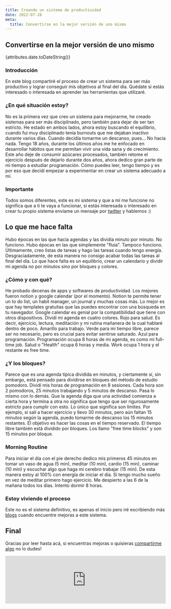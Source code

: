 ```yaml
---
title: Creando un sistema de productividad
date: 2022-07-28
meta:
  title: Convertirse en la mejor versión de uno mismo
---
```


## Convertirse en la mejor versión de uno mismo

{attributes.date.toDateString()}

### Introducción

En este blog compartiré el proceso de crear un sistema para ser más productivo y lograr conseguir mis objetivos al final del día. Quédate si estás interesado o interesada en aprender las herramientas que utilizaré.

### ¿En qué situación estoy?

No es la primera vez que creo un sistema para mejorarme, he creado sistemas para ser más disciplinado, pero también para dejar de ser tan estricto. He estado en ambos lados, ahora estoy buscando el equilibrio, cuando fui muy disciplinado tenía burnouts que me dejaban inactivo durante varios días. Cuando decidía tomarme un descanso, pues... No hacía nada. Tengo 18 años, durante los últimos años me he enfocado en desarrollar hábitos que me permitan vivir una vida sana y de crecimiento. Este año deje de consumir azúcares procesados, también retome el ejercicio después de dejarlo durante dos años, ahora dedico gran parte de mi tiempo a estudiar programación. Cómo puedes leer, tengo tiempo y es por eso que decidí empezar a experimentar en crear un sistema adecuado a mí.

### Importante

Todos somos diferentes, este es mi sistema y que a mí me funcione no significa que a ti te vaya a funcionar, si estás interesada o interesado en crear tu propio sistema envíame un mensaje por <a href="https://twitter.com/kaitakami_/" target="_blank">twitter</a> y hablemos :)

## Lo que me hace falta

Hubo épocas en las que hacía agendas y las dividía minuto por minuto. No funciono. Hubo épocas en las que simplemente "fluía". Tampoco funciono. Últimamente, creo listas de tareas y hago las tareas cuando tengo energía. Desgraciadamente, de esta manera no consigo acabar todas las tareas al final del día. Lo que hace falta es un equilibrio, crear un calendario y dividir mi agenda no por minutos sino por bloques y colores.

### ¿Cómo y con qué?

He probado decenas de apps y softwares de productividad. Los mejores fueron notion y google calendar (por el momento). Notion te permite tener un to do list, un habit manager, un journal y muchas cosas más. Lo mejor es que hay templates gratuitas que las puedes encontrar con una búsqueda en tu navegador. Google calendar es genial por la compatibilidad que tiene con otros dispositivos. Dividí mi agenda en cuatro colores. Rojo para salud. Es decir, ejercicio, lectura, meditación y mi rutina mañanera de la cual hablaré dentro de poco. Amarillo para trabajo. Verde para mi tiempo libre, parece ser no necesario, pero es crucial para evitar sentirse saturado. Azul para programación. Programación ocupa 8 horas de mi agenda, es como mi full-time job. Salud o "Health" ocupa 6 horas y media. Work ocupa 1 hora y el restante es free time.

### ¿Y los bloques?

Parece que es una agenda típica dividida en minutos, y ciertamente sí, sin embargo, está pensado para dividirse en bloques del método de estudio pomodoro. Dividí mis horas de programación en 8 sesiones. Cada hora son 2 pomodoros, 25 minutos trabajando y 5 minutos de descanso. Pasa lo mismo con lo demás. Que la agenda diga que una actividad comienza a cierta hora y termina a otra no significa que tengo que ser rigurosamente estricto para cumplir con esto. Lo único que significa son límites. Por ejemplo, si salí a hacer ejercicio y llevo 30 minutos, pero aún faltan 15 minutos según la agenda, puedo tomarme de descanso los 15 minutos restantes. El objetivo es hacer las cosas en el tiempo reservado. El tiempo libre también está dividido por bloques. Los llamo "free time blocks" y son 15 minutos por bloque.

### Morning Routine

Para iniciar el día con el pie derecho dedico mis primeros 45 minutos en tomar un vaso de agua (5 min), meditar (10 min), cardio (15 min), caminar (10 min) y escuchar algo que haga mi cerebro trabajar (15 min). De esta manera estoy al 100% con energía de iniciar el día. Si tengo mucho sueño en vez de meditar primero hago ejercicio. Me despierto a las 6 de la mañana todos los días. Intento dormir 8 horas.


### Estoy viviendo el proceso

Este no es el sistema definitivo, es apenas el inicio pero iré escribiendo más <a href="https://kaitakami.com/blog/" target="_blank">blogs</a> cuando encuentre mejoras a este sistema.

## Final

Gracias por leer hasta acá, si encuentras mejoras o quisieras <a href="https://twitter.com/kaitakami_/" target="_blank">compartirme algo</a> no lo dudes!

<iframe
  src="https://embeds.beehiiv.com/eb2aa2c1-0717-4026-8fd6-766b64c8a5d1"
  data-test-id="beehiiv-embed"
  width="100%"
  height={320}
  frameBorder={0}
  scrolling="no"
  style={{
    borderRadius: 4,
    border: "2px solid #e5e7eb",
    margin: 0,
    backgroundColor: "transparent"
  }}
/>